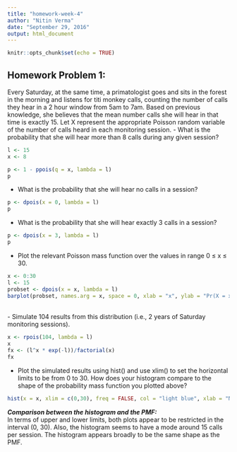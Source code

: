 ```yaml
---
title: "homework-week-4"
author: "Nitin Verma"
date: "September 29, 2016"
output: html_document
---
```


```r
knitr::opts_chunk$set(echo = TRUE)
```

## Homework Problem 1:
Every Saturday, at the same time, a primatologist goes and sits in the forest in the morning and listens for titi monkey calls, counting the number of calls they hear in a 2 hour window from 5am to 7am. Based on previous knowledge, she believes that the mean number calls she will hear in that time is exactly 15. Let X represent the appropriate Poisson random variable of the number of calls heard in each monitoring session.
- What is the probability that she will hear more than 8 calls during any given session?
```r
l <- 15
x <- 8

p <- 1 - ppois(q = x, lambda = l)
p
```
- What is the probability that she will hear no calls in a session?
```r
p <- dpois(x = 0, lambda = l)
p
```
- What is the probability that she will hear exactly 3 calls in a session?
```r
p <- dpois(x = 3, lambda = l)
p
```
- Plot the relevant Poisson mass function over the values in range 0 ≤ x ≤ 30.
```r
x <- 0:30
l <- 15
probset <- dpois(x = x, lambda = l)
barplot(probset, names.arg = x, space = 0, xlab = "x", ylab = "Pr(X = x)", main = "Probability Mass Function")
```
<br>
- Simulate 104 results from this distribution (i.e., 2 years of Saturday monitoring sessions).
```r
x <- rpois(104, lambda = l)
x
fx <- (l^x * exp(-l))/factorial(x)
fx
```
- Plot the simulated results using hist() and use xlim() to set the horizontal limits to be from 0 to 30. How does your histogram compare to the shape of the probability mass function you plotted above?
```r
hist(x = x, xlim = c(0,30), freq = FALSE, col = "light blue", xlab = "No. of Titi Monkey Calls per session", ylab = "Probability", main = "Histogram of Titi Monkey Calls")
```

<em><b>Comparison between the histogram and the PMF:</b></em><br>
In terms of upper and lower limits, both plots appear to be restricted in the interval (0, 30). Also, the histogram seems to have a mode around 15 calls per session. The histogram appears broadly to be the same shape as the PMF.
<br>
<br>
